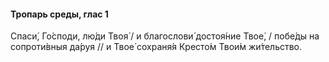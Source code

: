 #### Тропарь среды, глас 1

Спаси́, Го́споди, лю́ди Твоя́ / и благослови́ достоя́ние Твое́, / побе́ды на сопроти́вныя да́руя // и Твое́ сохраня́я Кресто́м Твои́м жи́тельство.
